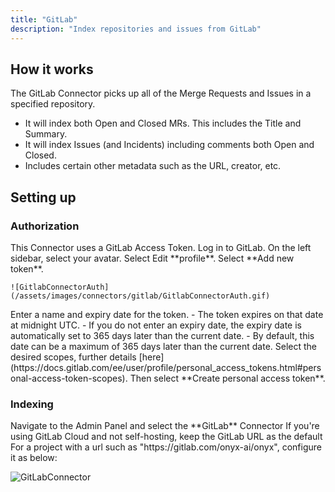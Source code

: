 ```yaml
---
title: "GitLab"
description: "Index repositories and issues from GitLab"
---
```


## How it works

The GitLab Connector picks up all of the Merge Requests and Issues in a specified repository.
- It will index both Open and Closed MRs. This includes the Title and Summary.
- It will index Issues (and Incidents) including comments both Open and Closed.
- Includes certain other metadata such as the URL, creator, etc.

## Setting up

### Authorization

<Steps>
  <Step title="Use GitLab Access Token">
    This Connector uses a GitLab Access Token.
  </Step>

  <Step title="Create personal access token">
    Log in to GitLab. On the left sidebar, select your avatar. Select Edit **profile**. Select **Add new token**.

    ![GitlabConnectorAuth](/assets/images/connectors/gitlab/GitlabConnectorAuth.gif)
  </Step>

  <Step title="Set token details">
    Enter a name and expiry date for the token.
    - The token expires on that date at midnight UTC.
    - If you do not enter an expiry date, the expiry date is automatically set to 365 days later than the current date.
    - By default, this date can be a maximum of 365 days later than the current date.
  </Step>

  <Step title="Select scopes and create">
    Select the desired scopes,
    further details
    [here](https://docs.gitlab.com/ee/user/profile/personal_access_tokens.html#personal-access-token-scopes).
    Then select **Create personal access token**.
  </Step>
</Steps>

### Indexing

<Steps>
  <Step title="Open GitLab connector">
    Navigate to the Admin Panel and select the **GitLab** Connector
  </Step>

  <Step title="Confirm GitLab URL">
    If you're using GitLab Cloud and not self-hosting, keep the GitLab URL as the default
  </Step>

  <Step title="Configure project">
    For a project with a url such as "https://gitlab.com/onyx-ai/onyx", configure it as below:
  </Step>
</Steps>

![GitLabConnector](/assets/images/connectors/gitlab/GitlabConnector.png)
